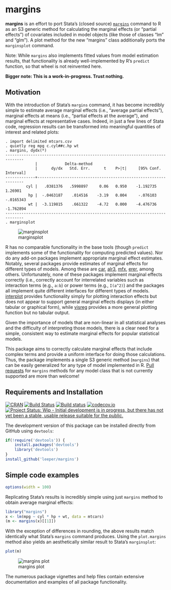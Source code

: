 # margins #

**margins** is an effort to port Stata's (closed source) [`margins`](http://www.stata.com/help.cgi?margins) command to R as an S3 generic method for calculating the marginal effects (or "partial effects") of covariates included in model objects (like those of classes "lm" and "glm"). A plot method for the new "margins" class additionally ports the `marginsplot` command.

Note: While `margins` also implements fitted values from model estimation results, that functionality is already well-implemented by R's `predict` function, so that wheel is not reinvented here.

**Bigger note: This is a work-in-progress. Trust nothing.**

## Motivation ##

With the introduction of Stata's `margins` command, it has become incredibly simple to estimate average marginal effects (i.e., "average partial effects"), marginal effects at means (i.e., "partial effects at the average"), and marginal effects at representative cases. Indeed, in just a few lines of Stata code, regression results can be transformed into meaningful quantities of interest and related plots:

```
. import delimited mtcars.csv
. quietly reg mpg c.cyl##c.hp wt
. margins, dydx(*)
------------------------------------------------------------------------------
             |            Delta-method
             |      dy/dx   Std. Err.      t    P>|t|     [95% Conf. Interval]
-------------+----------------------------------------------------------------
         cyl |   .0381376   .5998897     0.06   0.950    -1.192735     1.26901
          hp |  -.0463187    .014516    -3.19   0.004     -.076103   -.0165343
          wt |  -3.119815    .661322    -4.72   0.000    -4.476736   -1.762894
------------------------------------------------------------------------------
. marginsplot
```

![marginsplot](http://i.imgur.com/VhoaFGp.png)

R has no comparable functionality in the base tools (though `predict` implements some of the functionality for computing predicted values). Nor do any add-on packages implement appropriate marginal effect estimates. Notably, several packages provide estimates of marginal effects for different types of models. Among these are [car](http://cran.r-project.org/web/packages/car/index.html), [alr3](http://cran.r-project.org/web/packages/alr3/index.html), [mfx](http://cran.r-project.org/web/packages/mfx/index.html), [erer](http://cran.r-project.org/web/packages/erer/index.html), among others. Unfortunately, none of these packages implement marginal effects correctly (i.e., correctly account for interrelated variables such as interaction terms (e.g., `a:b`) or power terms (e.g., `I(a^2)`) and the packages all implement quite different interfaces for different types of models. [interplot](https://cran.r-project.org/web/packages/interplot/) provides functionality simply for plotting interaction effects but does not appear to support general marginal effects displays (in either tabular or graphical form), while [visreg](https://cran.r-project.org/web/packages/visreg/index.html) provides a more general plotting function but no tabular output.

Given the importance of models that are non-linear in all statistical analyses and the difficulty of interpreting those models, there is a clear need for a simple, consistent way to estimate marginal effects for popular statistical models.

This package aims to correctly calculate marginal effects that include complex terms and provide a uniform interface for doing those calculations. Thus, the package implements a single S3 generic method (`margins`) that can be easily generalized for any type of model implemented in R. [Pull requests](https://github.com/leeper/margins/pulls) for `margins` methods for any model class that is not currently supported are more than welcome!

## Requirements and Installation ##

[![CRAN](http://www.r-pkg.org/badges/version/slopegraph)](http://cran.r-project.org/web/packages/margins/index.html)
[![Build Status](https://travis-ci.org/leeper/margins.svg?branch=master)](https://travis-ci.org/leeper/margins)
[![Build status](https://ci.appveyor.com/api/projects/status/t6nxndmvvcw3gw7f/branch/master?svg=true)](https://ci.appveyor.com/project/leeper/margins/branch/master)
[![codecov.io](http://codecov.io/github/leeper/margins/coverage.svg?branch=master)](http://codecov.io/github/leeper/margins?branch=master)
[![Project Status: Wip - Initial development is in progress, but there has not yet been a stable, usable release suitable for the public.](http://www.repostatus.org/badges/0.1.0/wip.svg)](http://www.repostatus.org/#wip)

The development version of this package can be installed directly from GitHub using `devtools`:

```R
if(!require('devtools')) {
    install.packages('devtools')
    library('devtools')
}
install_github('leeper/margins')
```

## Simple code examples ##

```r
options(width = 100)
```

Replicating Stata's results is incredibly simple using just `margins` method to obtain average marginal effects:

```r
library("margins")
x <- lm(mpg ~ cyl * hp + wt, data = mtcars)
(m <- margins(x)[[1]])
```

With the exception of differences in rounding, the above results match identically what Stata's `margins` command produces. Using the `plot.margins` method also yields an aesthetically similar result to Stata's `marginsplot`:

```R
plot(m)
```

![margins plot](http://i.imgur.com/2oC5UGO.png)

The numerous package vignettes and help files contain extensive documentation and examples of all package functionality.

